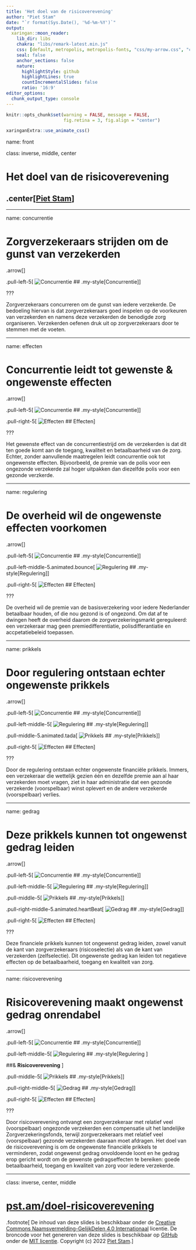 ```yaml
---
title: 'Het doel van de risicoverevening'
author: "Piet Stam"
date: "`r format(Sys.Date(), '%d-%m-%Y')`"
output:
  xaringan::moon_reader:
    lib_dir: libs
    chakra: "libs/remark-latest.min.js"
    css: [default, metropolis, metropolis-fonts, "css/my-arrow.css", "css/my-style.css", "css/animate.css"]
    seal: false
    anchor_sections: false
    nature:
      highlightStyle: github
      highlightLines: true
      countIncrementalSlides: false
      ratio: '16:9'
editor_options: 
  chunk_output_type: console
---
```


```r
knitr::opts_chunk$set(warning = FALSE, message = FALSE, 
                      fig.retina = 3, fig.align = "center")
```

```r
xaringanExtra::use_animate_css()
```

name: front

class: inverse, middle, center

# Het doel van de risicoverevening

## .center[[Piet Stam](https://www.pietstam.nl)]

---

name: concurrentie

# Zorgverzekeraars strijden om de gunst van verzekerden

.arrow[]

.pull-left-5[
![Concurrentie](img/concurrentie.svg)
## .my-style[Concurrentie]
]

???

Zorgverzekeraars concurreren om de gunst van iedere verzekerde. De bedoeling hiervan is dat zorgverzekeraars goed inspelen op de voorkeuren van verzekerden en namens deze verzekerden de benodigde zorg organiseren. Verzekerden oefenen druk uit op zorgverzekeraars door te stemmen met de voeten.

---

name: effecten

# Concurrentie leidt tot gewenste & ongewenste effecten

.arrow[]

.pull-left-5[
![Concurrentie](img/concurrentie.svg)
## .my-style[Concurrentie]
]

.pull-right-5[
![Effecten](img/effecten.svg)
## Effecten
]

???

Het gewenste effect van de concurrentiestrijd om de verzekerden is dat dit ten goede komt aan de toegang, kwaliteit en betaalbaarheid van de zorg. Echter, zonder aanvullende maatregelen leidt concurrentie ook tot ongewenste effecten. Bijvoorbeeld, de premie van de polis voor een ongezonde verzekerde zal hoger uitpakken dan diezelfde polis voor een gezonde verzkerde.

---

name: regulering

# De overheid wil de ongewenste effecten voorkomen

.arrow[]

.pull-left-5[
![Concurrentie](img/concurrentie.svg)
## .my-style[Concurrentie]
]

.pull-left-middle-5.animated.bounce[
![Regulering](img/regulering.svg)
## .my-style[Regulering]
]

.pull-right-5[
![Effecten](img/effecten.svg)
## Effecten
]

???

De overheid wil de premie van de basisverzekering voor iedere Nederlander betaalbaar houden, of die nou gezond is of ongezond. Om dat af te dwingen heeft de overheid daarom de zorgverzekeringsmarkt gereguleerd: een verzekeraar mag geen premiedifferentiatie, polisdifferantiatie en accpetatiebeleid toepassen.

---

name: prikkels

# Door regulering ontstaan echter ongewenste prikkels

.arrow[]

.pull-left-5[
![Concurrentie](img/concurrentie.svg)
## .my-style[Concurrentie]
]

.pull-left-middle-5[
![Regulering](img/regulering.svg)
## .my-style[Regulering]
]

.pull-middle-5.animated.tada[
![Prikkels](img/prikkels.svg)
## .my-style[Prikkels]
]

.pull-right-5[
![Effecten](img/effecten.svg)
## Effecten
]

???

Door de regulering ontstaan echter ongewenste financiële prikkels. Immers, een verzekeraar die wettelijk gezien één en dezelfde premie aan al haar verzekerden moet vragen, ziet in haar administratie dat een gezonde verzekerde (voorspelbaar) winst oplevert en de andere verzekerde (voorspelbaar) verlies.

---

name: gedrag

# Deze prikkels kunnen tot ongewenst gedrag leiden

.arrow[]

.pull-left-5[
![Concurrentie](img/concurrentie.svg)
## .my-style[Concurrentie]
]

.pull-left-middle-5[
![Regulering](img/regulering.svg)
## .my-style[Regulering]
]

.pull-middle-5[
![Prikkels](img/prikkels.svg)
## .my-style[Prikkels]
]

.pull-right-middle-5.animated.heartBeat[
![Gedrag](img/gedrag.svg)
## .my-style[Gedrag]
]

.pull-right-5[
![Effecten](img/effecten.svg)
## Effecten
]

???

Deze financiele prikkels kunnen tot ongewenst gedrag leiden, zowel vanuit de kant van zorgverzekeraars (risicoselectie) als van de kant van verzekerden (zelfselectie). Dit ongewenste gedrag kan leiden tot negatieve effecten op de betaalbaarheid, toegang en kwaliteit van zorg.

---

name: risicoverevening

# Risicoverevening maakt ongewenst gedrag onrendabel

.arrow[]

.pull-left-5[
![Concurrentie](img/concurrentie.svg)
## .my-style[Concurrentie]
]

.pull-left-middle-5[
![Regulering](img/regulering.svg)
## .my-style[Regulering ]
 
##& **Risicoverevening**
]

.pull-middle-5[
![Prikkels](img/prikkels.svg)
## .my-style[Prikkels]
]

.pull-right-middle-5[
![Gedrag](img/gedrag.svg)
## .my-style[Gedrag]
]

.pull-right-5[
![Effecten](img/effecten.svg)
## Effecten
]

???

Door risicoverevening ontvangt een zorgverzekeraar met relatief veel (voorspelbaar) ongezonde verzekerden een compensatie uit het landelijke Zorgverzekeringsfonds, terwijl zorgverzekeraars met relatief veel (voorspelbaar) gezonde verzekerden daaraan moet afdragen. Het doel van de risicoverevening is om de ongewenste financiële prikkels te verminderen, zodat ongewenst gedrag onvoldoende loont en he gedrag erop gericht wordt om de gewenste gedragseffecten te bereiken: goede betaalbaarheid, toegang en kwaliteit van zorg voor iedere verzekerde. 

---
class: inverse, center, middle

# [pst.am/doel-risicoverevening](https://pst.am/doel-risicoverevening)

.footnote[
De inhoud van deze slides is beschikbaar onder de [Creative Commons Naamsvermelding-GelijkDelen 4.0 Internationaal](https://creativecommons.org/licenses/by-sa/4.0/) licentie. De broncode voor het genereren van deze slides is beschikbaar op [GitHub](https://github.com/risicoverevening/doel-risicoverevening) onder de [MIT licentie](https://github.com/risicoverevening/doel-risicoverevening/blob/main/LICENSE). Copyright (c) 2022 [Piet Stam](https://www.pietstam.nl).
]
